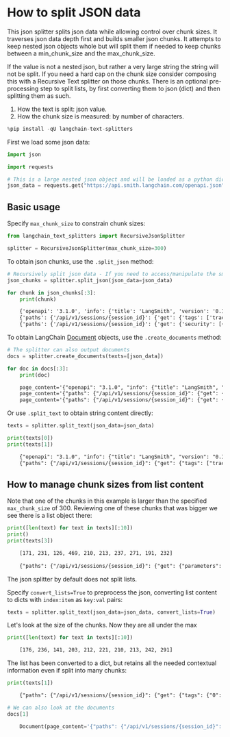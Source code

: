# How to split JSON data

This json splitter splits json data while allowing control over chunk sizes. It traverses json data depth first and builds smaller json chunks. It attempts to keep nested json objects whole but will split them if needed to keep chunks between a min_chunk_size and the max_chunk_size.

If the value is not a nested json, but rather a very large string the string will not be split. If you need a hard cap on the chunk size consider composing this with a Recursive Text splitter on those chunks. There is an optional pre-processing step to split lists, by first converting them to json (dict) and then splitting them as such.

1. How the text is split: json value.
2. How the chunk size is measured: by number of characters.

```python
%pip install -qU langchain-text-splitters
```

First we load some json data:

```python
import json

import requests

# This is a large nested json object and will be loaded as a python dict
json_data = requests.get("https://api.smith.langchain.com/openapi.json").json()
```

## Basic usage

Specify `max_chunk_size` to constrain chunk sizes:

```python
from langchain_text_splitters import RecursiveJsonSplitter

splitter = RecursiveJsonSplitter(max_chunk_size=300)
```

To obtain json chunks, use the `.split_json` method:

```python
# Recursively split json data - If you need to access/manipulate the smaller json chunks
json_chunks = splitter.split_json(json_data=json_data)

for chunk in json_chunks[:3]:
    print(chunk)
```


<CodeOutputBlock lang="python">

```default
    {'openapi': '3.1.0', 'info': {'title': 'LangSmith', 'version': '0.1.0'}, 'servers': [{'url': 'https://api.smith.langchain.com', 'description': 'LangSmith API endpoint.'}]}
    {'paths': {'/api/v1/sessions/{session_id}': {'get': {'tags': ['tracer-sessions'], 'summary': 'Read Tracer Session', 'description': 'Get a specific session.', 'operationId': 'read_tracer_session_api_v1_sessions__session_id__get'}}}}
    {'paths': {'/api/v1/sessions/{session_id}': {'get': {'security': [{'API Key': []}, {'Tenant ID': []}, {'Bearer Auth': []}]}}}}
```

</CodeOutputBlock>

To obtain LangChain [Document](https://api.python.langchain.com/en/latest/documents/langchain_core.documents.base.Document.html) objects, use the `.create_documents` method:

```python
# The splitter can also output documents
docs = splitter.create_documents(texts=[json_data])

for doc in docs[:3]:
    print(doc)
```


<CodeOutputBlock lang="python">

```default
    page_content='{"openapi": "3.1.0", "info": {"title": "LangSmith", "version": "0.1.0"}, "servers": [{"url": "https://api.smith.langchain.com", "description": "LangSmith API endpoint."}]}'
    page_content='{"paths": {"/api/v1/sessions/{session_id}": {"get": {"tags": ["tracer-sessions"], "summary": "Read Tracer Session", "description": "Get a specific session.", "operationId": "read_tracer_session_api_v1_sessions__session_id__get"}}}}'
    page_content='{"paths": {"/api/v1/sessions/{session_id}": {"get": {"security": [{"API Key": []}, {"Tenant ID": []}, {"Bearer Auth": []}]}}}}'
```

</CodeOutputBlock>

Or use `.split_text` to obtain string content directly:

```python
texts = splitter.split_text(json_data=json_data)

print(texts[0])
print(texts[1])
```


<CodeOutputBlock lang="python">

```default
    {"openapi": "3.1.0", "info": {"title": "LangSmith", "version": "0.1.0"}, "servers": [{"url": "https://api.smith.langchain.com", "description": "LangSmith API endpoint."}]}
    {"paths": {"/api/v1/sessions/{session_id}": {"get": {"tags": ["tracer-sessions"], "summary": "Read Tracer Session", "description": "Get a specific session.", "operationId": "read_tracer_session_api_v1_sessions__session_id__get"}}}}
```

</CodeOutputBlock>

## How to manage chunk sizes from list content

Note that one of the chunks in this example is larger than the specified `max_chunk_size` of 300. Reviewing one of these chunks that was bigger we see there is a list object there:

```python
print([len(text) for text in texts][:10])
print()
print(texts[3])
```


<CodeOutputBlock lang="python">

```default
    [171, 231, 126, 469, 210, 213, 237, 271, 191, 232]
    
    {"paths": {"/api/v1/sessions/{session_id}": {"get": {"parameters": [{"name": "session_id", "in": "path", "required": true, "schema": {"type": "string", "format": "uuid", "title": "Session Id"}}, {"name": "include_stats", "in": "query", "required": false, "schema": {"type": "boolean", "default": false, "title": "Include Stats"}}, {"name": "accept", "in": "header", "required": false, "schema": {"anyOf": [{"type": "string"}, {"type": "null"}], "title": "Accept"}}]}}}}
```

</CodeOutputBlock>

The json splitter by default does not split lists.

Specify `convert_lists=True` to preprocess the json, converting list content to dicts with `index:item` as `key:val` pairs:

```python
texts = splitter.split_text(json_data=json_data, convert_lists=True)
```

Let's look at the size of the chunks. Now they are all under the max

```python
print([len(text) for text in texts][:10])
```


<CodeOutputBlock lang="python">

```default
    [176, 236, 141, 203, 212, 221, 210, 213, 242, 291]
```

</CodeOutputBlock>

The list has been converted to a dict, but retains all the needed contextual information even if split into many chunks:

```python
print(texts[1])
```


<CodeOutputBlock lang="python">

```default
    {"paths": {"/api/v1/sessions/{session_id}": {"get": {"tags": {"0": "tracer-sessions"}, "summary": "Read Tracer Session", "description": "Get a specific session.", "operationId": "read_tracer_session_api_v1_sessions__session_id__get"}}}}
```

</CodeOutputBlock>


```python
# We can also look at the documents
docs[1]
```


<CodeOutputBlock lang="python">

```python
    Document(page_content='{"paths": {"/api/v1/sessions/{session_id}": {"get": {"tags": ["tracer-sessions"], "summary": "Read Tracer Session", "description": "Get a specific session.", "operationId": "read_tracer_session_api_v1_sessions__session_id__get"}}}}')
```

</CodeOutputBlock>
